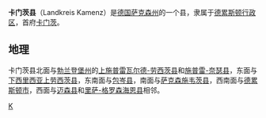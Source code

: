 {{德国县级行政单位
| 县徽图 = Image:Wappen Landkreis Kamenz.png
| 在德国内的位置图 = Image:Lage des Landkreises Kamenz in Deutschland.png
| 所属联邦州 = 萨克森州
| 所属行政区 = 德累斯顿行政区
| 首府 = 卡门茨
| 面积 = 1334.73
| 人口 = 148,500
| 统计时间 = 2006年12月31日
| 人口密度 = 111
| 汽车牌号 = KM
| 下设城镇 = 9个市、24个镇
| 政府地址 = Macherstraße 55<br />01917 Kamenz
| 政府网站 = www.lra-kamenz.de
| 在州内的位置图 = Image:Saxony km.png
|}}

'''卡门茨县'''（Landkreis Kamenz）是[[德国|德国]][[萨克森州|萨克森州]]的一个县，隶属于[[德累斯顿行政区|德累斯顿行政区]]，首府[[卡门茨|卡门茨]]。

== 地理 ==

卡门茨县北面与[[勃兰登堡州|勃兰登堡州]]的[[上施普雷瓦尔德-劳西茨县|上施普雷瓦尔德-劳西茨县]]和[[施普雷-奈瑟县|施普雷-奈瑟县]]，东面与[[下西里西亚上劳西茨县|下西里西亚上劳西茨县]]，东南面与[[包岑县|包岑县]]，南面与[[萨克森施韦茨县|萨克森施韦茨县]]，西南面与[[德累斯顿|德累斯顿市]]，西面与[[迈森县|迈森县]]和[[里萨-格罗森海恩县|里萨-格罗森海恩县]]相邻。

{{萨克森州行政区划}}

{{Authority control}}
[[Category:萨克森州|K]]